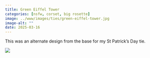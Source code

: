 ```yaml
---
title: Green Eiffel Tower
categories: [nsfw, corset, big rosette]
image: ../www/images/ties/green-eiffel-tower.jpg
image-alt: ""
date: 2025-03-16
---
```


This was an alternate design from the base for my St Patrick's Day tie.

![](../www/images/ties/green-eiffel-tower.jpg)

